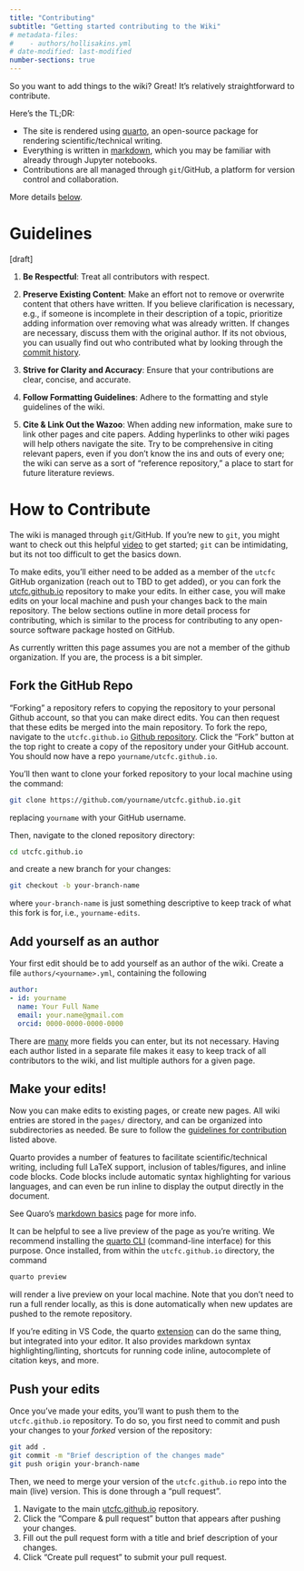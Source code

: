 ```yaml
---
title: "Contributing"
subtitle: "Getting started contributing to the Wiki"
# metadata-files: 
#    - authors/hollisakins.yml
# date-modified: last-modified
number-sections: true
---
```


So you want to add things to the wiki? Great! 
It's relatively straightforward to contribute. 

Here's the TL;DR:  

* The site is rendered using [quarto](https://quarto.org/), an open-source package for rendering scientific/technical writing. 
* Everything is written in [markdown](https://en.wikipedia.org/wiki/Markdown), which you may be familiar with already through Jupyter notebooks.
* Contributions are all managed through `git`/GitHub, a platform for version control and collaboration. 

More details [below](#how-to-contribute).


# Guidelines 

[draft]

1. **Be Respectful**: Treat all contributors with respect. 

2. **Preserve Existing Content**: Make an effort not to remove or overwrite content that others have written. If you believe clarification is necessary, e.g., if someone is incomplete in their description of a topic, prioritize adding information over removing what was already written. If changes are necessary, discuss them with the original author. If its not obvious, you can usually find out who contributed what by looking through the [commit history](https://github.com/utcfc/utcfc.github.io/commits/main/). 

3. **Strive for Clarity and Accuracy**: Ensure that your contributions are clear, concise, and accurate.

5. **Follow Formatting Guidelines**: Adhere to the formatting and style guidelines of the wiki. 

6. **Cite & Link Out the Wazoo**: When adding new information, make sure to link other pages and cite papers. Adding hyperlinks to other wiki pages will help others navigate the site. Try to be comprehensive in citing relevant papers, even if you don't know the ins and outs of every one; the wiki can serve as a sort of "reference repository," a place to start for future literature reviews.



# How to Contribute

The wiki is managed through `git`/GitHub. 
If you're new to `git`, you might want to check out this helpful [video](https://www.youtube.com/watch?v=mJ-qvsxPHpY) to get started; `git` can be intimidating, but its not too difficult to get the basics down. 

To make edits, you'll either need to be added as a member of the `utcfc` GitHub organization (reach out to TBD to get added), or you can fork the [utcfc.github.io](https://github.com/utcfc/utcfc.github.io) repository to make your edits. 
In either case, you will make edits on your local machine and push your changes back to the main repository. 
The below sections outline in more detail process for contributing, which is similar to the process for contributing to any open-source software package hosted on GitHub. 

:::{.callout-important}

As currently written this page assumes you are not a member of the github organization. If you are, the process is a bit simpler.

:::

## Fork the GitHub Repo

"Forking" a repository refers to copying the repository to your personal Github account, so that you can make direct edits. You can then request that these edits be merged into the main repository. 
To fork the repo, navigate to the `utcfc.github.io` [Github repository](https://github.com/utcfc/utcfc.github.io). 
Click the "Fork" button at the top right to create a copy of the repository under your GitHub account. 
You should now have a repo `yourname/utcfc.github.io`. 

You'll then want to clone your forked repository to your local machine using the command:
```sh
git clone https://github.com/yourname/utcfc.github.io.git
```
replacing `yourname` with your GitHub username. 

Then, navigate to the cloned repository directory:
```sh
cd utcfc.github.io
```
and create a new branch for your changes:
```bash
git checkout -b your-branch-name
```
where `your-branch-name` is just something descriptive to keep track of what this fork is for, i.e., `yourname-edits`. 

## Add yourself as an author

Your first edit should be to add yourself as an author of the wiki. 
Create a file `authors/<yourname>.yml`, containing the following 

```yaml
author:
- id: yourname
  name: Your Full Name
  email: your.name@gmail.com
  orcid: 0000-0000-0000-0000
```

There are [many](https://quarto.org/docs/journals/authors.html#author-schema) more fields you can enter, but its not necessary. 
Having each author listed in a separate file makes it easy to keep track of all contributors to the wiki, and list multiple authors for a given page. 

## Make your edits! 

Now you can make edits to existing pages, or create new pages. 
All wiki entries are stored in the `pages/` directory, and can be organized into subdirectories as needed. 
Be sure to follow the [guidelines for contribution](#guidelines-for-contribution) listed above. 

::: {.callout-tip}
Quarto provides a number of features to facilitate scientific/technical writing, including
full LaTeX support, inclusion of tables/figures, and inline code blocks. 
Code blocks include automatic syntax highlighting for various languages, and can even be run inline to display the output directly in the document. 

See Quaro's [markdown basics](https://quarto.org/docs/authoring/markdown-basics.html#videos) page for more info. 
:::

It can be helpful to see a live preview of the page as you're writing. 
We recommend installing the [quarto CLI](https://quarto.org/docs/get-started/) (command-line interface) for this purpose. 
Once installed, from within the `utcfc.github.io` directory, the command 
```sh
quarto preview
```
will render a live preview on your local machine. 
Note that you don't need to run a full render locally, as this is done automatically when new updates are pushed to the remote repository. 

If you're editing in VS Code, the quarto [extension](https://marketplace.visualstudio.com/items?itemName=quarto.quarto) can do the same thing, but integrated into your editor. It also provides markdown syntax highlighting/linting, shortcuts for running code inline, autocomplete of citation keys, and more.



## Push your edits 

Once you've made your edits, you'll want to push them to the `utcfc.github.io` repository. 
To do so, you first need to commit and push your changes to your *forked* version of the repository:
```sh
git add .
git commit -m "Brief description of the changes made"
git push origin your-branch-name
```

Then, we need to merge your version of the `utcfc.github.io` repo into the main (live) version. This is done through a "pull request". 

1. Navigate to the main [utcfc.github.io](https://github.com/utcfc/utcfc.github.io/) repository.
2. Click the "Compare & pull request" button that appears after pushing your changes.
3. Fill out the pull request form with a title and brief description of your changes.
4. Click "Create pull request" to submit your pull request.





